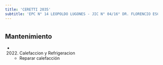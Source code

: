 ```yaml
---
title: 'CERETTI 2035'
subtitle: 'EPC N° 14 LEOPOLDO LUGONES - JIC N° 04/16° DR. FLORENCIO ESCARDO'
---
```


#


## Mantenimiento

*  (2022) Calefaccion y Refrigeracion 
    + Reparar calefacción



